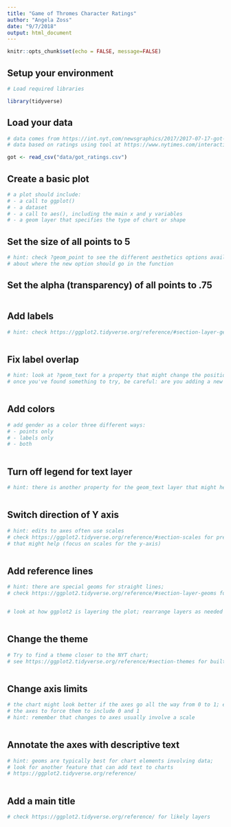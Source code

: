 ```yaml
---
title: "Game of Thromes Character Ratings"
author: "Angela Zoss"
date: "9/7/2018"
output: html_document
---
```


```r
knitr::opts_chunk$set(echo = FALSE, message=FALSE)
```

## Setup your environment

```r

# Load required libraries

library(tidyverse)

```

## Load your data

```r

# data comes from https://int.nyt.com/newsgraphics/2017/2017-07-17-got-matrix/mean.json
# data based on ratings using tool at https://www.nytimes.com/interactive/2017/08/09/upshot/game-of-thrones-chart.html

got <- read_csv("data/got_ratings.csv")

```

## Create a basic plot

```r

# a plot should include:
# - a call to ggplot()
# - a dataset
# - a call to aes(), including the main x and y variables
# - a geom layer that specifies the type of chart or shape

```

## Set the size of all points to 5

```r

# hint: check ?geom_point to see the different aesthetics options available, but think carefully
# about where the new option should go in the function


```

## Set the alpha (transparency) of all points to .75

```r


```

## Add labels

```r

# hint: check https://ggplot2.tidyverse.org/reference/#section-layer-geoms for all geom options



```

## Fix label overlap

```r

# hint: look at ?geom_text for a property that might change the position slightly
# once you've found something to try, be careful: are you adding a new variable, or is it a constant change?



```

## Add colors

```r

# add gender as a color three different ways:
# - points only
# - labels only
# - both



```

## Turn off legend for text layer

```r

# hint: there is another property for the geom_text layer that might help



```


## Switch direction of Y axis

```r

# hint: edits to axes often use scales
# check https://ggplot2.tidyverse.org/reference/#section-scales for pre-built scales 
# that might help (focus on scales for the y-axis)



```

## Add reference lines

```r

# hint: there are special geoms for straight lines;
# check https://ggplot2.tidyverse.org/reference/#section-layer-geoms for all geom options



```

```r

# look at how ggplot2 is layering the plot; rearrange layers as needed



```

## Change the theme

```r

# Try to find a theme closer to the NYT chart;
# see https://ggplot2.tidyverse.org/reference/#section-themes for built-in themes



```

## Change axis limits

```r

# the chart might look better if the axes go all the way from 0 to 1; edit
# the axes to force them to include 0 and 1
# hint: remember that changes to axes usually involve a scale



```

## Annotate the axes with descriptive text

```r

# hint: geoms are typically best for chart elements involving data;
# look for another feature that can add text to charts
# https://ggplot2.tidyverse.org/reference/



```

## Add a main title

```r

# check https://ggplot2.tidyverse.org/reference/ for likely layers


```
